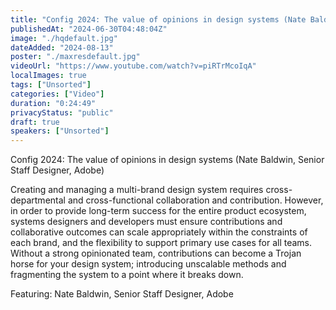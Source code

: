 ```yaml
---
title: "Config 2024: The value of opinions in design systems (Nate Baldwin, Senior Staff Designer, Adobe)"
publishedAt: "2024-06-30T04:48:04Z"
image: "./hqdefault.jpg"
dateAdded: "2024-08-13"
poster: "./maxresdefault.jpg"
videoUrl: "https://www.youtube.com/watch?v=piRTrMcoIqA"
localImages: true
tags: ["Unsorted"]
categories: ["Video"]
duration: "0:24:49"
privacyStatus: "public"
draft: true
speakers: ["Unsorted"]
---
```

Config 2024: The value of opinions in design systems (Nate Baldwin, Senior Staff Designer, Adobe)

Creating and managing a multi-brand design system requires cross-departmental and cross-functional collaboration and contribution. However, in order to provide long-term success for the entire product ecosystem, systems designers and developers must ensure contributions and collaborative outcomes can scale appropriately within the constraints of each brand, and the flexibility to support primary use cases for all teams. Without a strong opinionated team, contributions can become a Trojan horse for your design system; introducing unscalable methods and fragmenting the system to a point where it breaks down. 

Featuring: Nate Baldwin, Senior Staff Designer, Adobe
